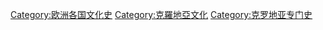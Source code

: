 [[Category:欧洲各国文化史|Category:欧洲各国文化史]]
[[Category:克羅地亞文化|Category:克羅地亞文化]]
[[Category:克罗地亚专门史|Category:克罗地亚专门史]]